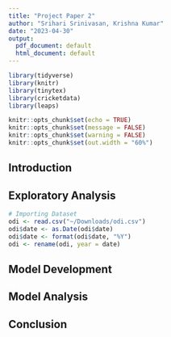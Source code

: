 ```yaml
---
title: "Project Paper 2"
author: "Srihari Srinivasan, Krishna Kumar"
date: "2023-04-30"
output:
  pdf_document: default
  html_document: default
---
```


```r
library(tidyverse)
library(knitr)
library(tinytex)
library(cricketdata)
library(leaps)

knitr::opts_chunk$set(echo = TRUE)
knitr::opts_chunk$set(message = FALSE)
knitr::opts_chunk$set(warning = FALSE)
knitr::opts_chunk$set(out.width = "60%")
```

## Introduction

## Exploratory Analysis

```r
# Importing Dataset
odi <- read.csv("~/Downloads/odi.csv")
odi$date <- as.Date(odi$date)
odi$date <- format(odi$date, "%Y")
odi <- rename(odi, year = date)
```


## Model Development

## Model Analysis

## Conclusion
